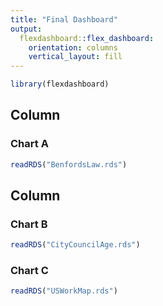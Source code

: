 ```yaml
---
title: "Final Dashboard"
output: 
  flexdashboard::flex_dashboard:
    orientation: columns
    vertical_layout: fill
---
```


```r
library(flexdashboard)
```

Column {data-width=650}
-----------------------------------------------------------------------

### Chart A

```r
readRDS("BenfordsLaw.rds")
```


Column {data-width=350}
-----------------------------------------------------------------------

### Chart B

```r
readRDS("CityCouncilAge.rds")
```

### Chart C

```r
readRDS("USWorkMap.rds")
```

